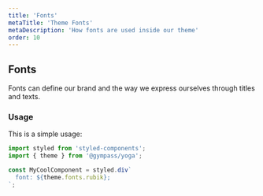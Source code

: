 ```yaml
---
title: 'Fonts'
metaTitle: 'Theme Fonts'
metaDescription: 'How fonts are used inside our theme'
order: 10
---
```


## Fonts

Fonts can define our brand and the way we express ourselves through titles and
texts.

### Usage

This is a simple usage:

```javascript type=highlight
import styled from 'styled-components';
import { theme } from '@gympass/yoga';

const MyCoolComponent = styled.div`
  font: ${theme.fonts.rubik};
`;
```

<ThemeFonts />
